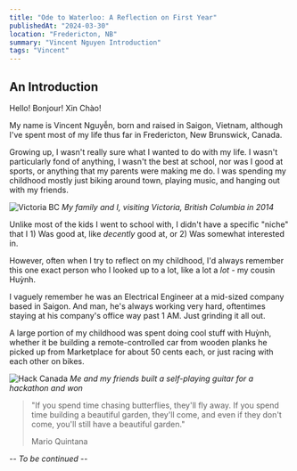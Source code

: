 ```yaml
---
title: "Ode to Waterloo: A Reflection on First Year"
publishedAt: "2024-03-30"
location: "Fredericton, NB"
summary: "Vincent Nguyen Introduction"
tags: "Vincent"
---
```


## An Introduction
Hello! Bonjour! Xin Chào!

My name is Vincent Nguyễn, born and raised in Saigon, Vietnam, although I've spent most of my life thus far in Fredericton, New Brunswick, Canada.

Growing up, I wasn't really sure what I wanted to do with my life. 
I wasn't particularly fond of anything, I wasn't the best at school, nor was I good at sports, or anything that my parents were making me do.
I was spending my childhood mostly just biking around town, playing music, and hanging out with my friends.

<Image
  src="/pictures/Ty Victoria BC 2.jpg"
  alt="Victoria BC"
  width={4096}
  height={2722}
/>
_My family and I, visiting Victoria, British Columbia in 2014_

Unlike most of the kids I went to school with, I didn't have a specific "niche" that I 1) Was good at, like _decently_ good at, or 2) Was somewhat interested in.

However, often when I try to reflect on my childhood, I'd always remember this one exact person who I looked up to a lot, like a lot a _lot_ - my cousin Huỳnh.

I vaguely remember he was an Electrical Engineer at a mid-sized company based in Saigon. And man, he's always working very hard, oftentimes staying at his company's office way past 1 AM.
Just grinding it all out.

A large portion of my childhood was spent doing cool stuff with Huỳnh, whether it be building a remote-controlled car from wooden planks
he picked up from Marketplace for about 50 cents each, or just racing with each other on bikes.

<Image
  src="/pictures/Hack Canada 2.jpg"
  alt="Hack Canada"
  width={4096}
  height={2722}
/>
_Me and my friends built a self-playing guitar for a hackathon and won_

> "If you spend time chasing butterflies, they'll fly away. If you spend time building a beautiful garden, they'll come, and even if they don't come, you'll still have a beautiful garden." 
>
> Mario Quintana

-- _To be continued_ --
